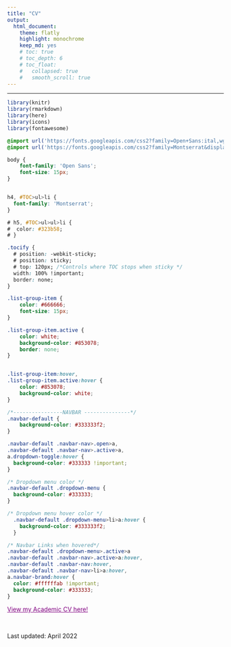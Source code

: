 ```yaml
---
title: "CV"
output: 
  html_document: 
    theme: flatly
    highlight: monochrome
    keep_md: yes 
    # toc: true  
    # toc_depth: 6
    # toc_float: 
    #   collapsed: true 
    #   smooth_scroll: true
--- 
```


***  
```r

library(knitr)
library(rmarkdown)
library(here)
library(icons)
library(fontawesome)

```

<style>
#TOC {
  background: url("static/TOC.png");
  background-size: contain;
  padding-top: 80px !important;
  padding-bottom: 80px !important;
  background-repeat: no-repeat;
}
</style>

<style>
a:link {
    color: purple;
}

a:visited {
    color: purple;
}

 a:hover {
    color: purple;
}

</style>

```css

@import url('https://fonts.googleapis.com/css2?family=Open+Sans:ital,wght@0,300;0,400;1,400&display=swap');
@import url('https://fonts.googleapis.com/css2?family=Montserrat&display=swap');

body {
    font-family: 'Open Sans';
    font-size: 15px;
}


h4, #TOC>ul>li {
  font-family: 'Montserrat';
}

# h5, #TOC>ul>ul>li {
#  color: #323b58;
# }

.tocify {
  # position: -webkit-sticky;
  # position: sticky; 
  # top: 120px; /*Controls where TOC stops when sticky */
  width: 100% !important;
  border: none;
}

.list-group-item {
    color: #666666;
    font-size: 15px;
}

.list-group-item.active {
    color: white;
    background-color: #853078;
    border: none;
}


.list-group-item:hover, 
.list-group-item.active:hover {
    color: #853078;
    background-color: white;
}

/*----------------NAVBAR ---------------*/
.navbar-default {
    background-color: #333333f2;
}

.navbar-default .navbar-nav>.open>a, 
.navbar-default .navbar-nav>.active>a, 
a.dropdown-toggle:hover {
  background-color: #333333 !important;
}

/* Dropdown menu color */
.navbar-default .dropdown-menu {
  background-color: #333333;
}

/* Dropdown menu hover color */
  .navbar-default .dropdown-menu>li>a:hover {
    background-color: #333333f2;
  }

/* Navbar Links when hovered*/
.navbar-default .dropdown-menu>.active>a
.navbar-default .navbar-nav>.active>a:hover, 
.navbar-default .navbar-nav:hover, 
.navbar-default .navbar-nav>li>a:hover, 
a.navbar-brand:hover {
  color: #ffffffab !important;
  background-color: #333333;
}
```

[View my Academic CV here!](https://github.com/nikita-telkar/nikita-telkar.github.io/blob/main/Nikita_Telkar_Academic_CV.pdf)  

<br>  

Last updated: April 2022  

